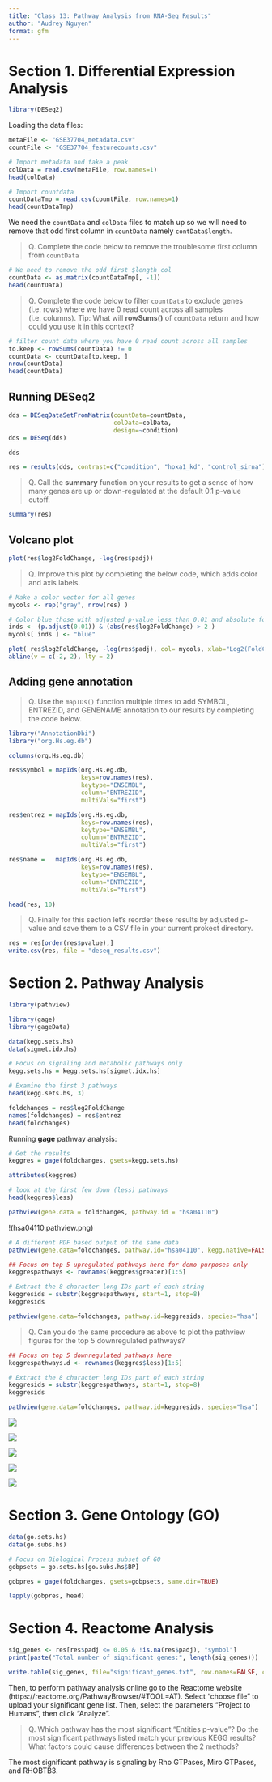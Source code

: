 ```yaml
---
title: "Class 13: Pathway Analysis from RNA-Seq Results"
author: "Audrey Nguyen"
format: gfm 
---
```


# Section 1. Differential Expression Analysis

```r
library(DESeq2)
```

Loading the data files:
```r
metaFile <- "GSE37704_metadata.csv"
countFile <- "GSE37704_featurecounts.csv"

# Import metadata and take a peak
colData = read.csv(metaFile, row.names=1)
head(colData)
```

```r
# Import countdata
countDataTmp = read.csv(countFile, row.names=1)
head(countDataTmp)
```

We need the `countData` and `colData` files to match up so we will need to remove that odd first column in `countData` namely `contData$length`.

> Q. Complete the code below to remove the troublesome first column from `countData`

```r
# We need to remove the odd first $length col
countData <- as.matrix(countDataTmp[, -1])
head(countData)
```

> Q. Complete the code below to filter `countData` to exclude genes (i.e. rows) where we have 0 read count across all samples (i.e. columns). Tip: What will **rowSums()** of `countData` return and how could you use it in this context?

```r
# filter count data where you have 0 read count across all samples
to.keep <- rowSums(countData) != 0 
countData <- countData[to.keep, ]
nrow(countData)
head(countData)
```

## Running DESeq2

```r
dds = DESeqDataSetFromMatrix(countData=countData,
                             colData=colData,
                             design=~condition)
dds = DESeq(dds)
```

```r
dds
```

```r
res = results(dds, contrast=c("condition", "hoxa1_kd", "control_sirna"))
```

> Q. Call the **summary** function on your results to get a sense of how many genes are up or down-regulated at the default 0.1 p-value cutoff.

```r
summary(res)
```

## Volcano plot

```r
plot(res$log2FoldChange, -log(res$padj))
```

> Q. Improve this plot by completing the below code, which adds color and axis labels.

```r
# Make a color vector for all genes
mycols <- rep("gray", nrow(res) )

# Color blue those with adjusted p-value less than 0.01 and absolute fold change more than 2
inds <- (p.adjust(0.01)) & (abs(res$log2FoldChange) > 2 )
mycols[ inds ] <- "blue"

plot( res$log2FoldChange, -log(res$padj), col= mycols, xlab="Log2(FoldChange)", ylab="-Log(P-value)" )
abline(v = c(-2, 2), lty = 2)
```

## Adding gene annotation

> Q. Use the `mapIDs()` function multiple times to add SYMBOL, ENTREZID, and GENENAME annotation to our results by completing the code below.



```r
library("AnnotationDbi")
library("org.Hs.eg.db")

columns(org.Hs.eg.db)

res$symbol = mapIds(org.Hs.eg.db,
                    keys=row.names(res), 
                    keytype="ENSEMBL",
                    column="ENTREZID",
                    multiVals="first")

res$entrez = mapIds(org.Hs.eg.db,
                    keys=row.names(res),
                    keytype="ENSEMBL",
                    column="ENTREZID",
                    multiVals="first")

res$name =   mapIds(org.Hs.eg.db,
                    keys=row.names(res),
                    keytype="ENSEMBL",
                    column="ENTREZID",
                    multiVals="first")

head(res, 10)
```

> Q. Finally for this section let's reorder these results by adjusted p-value and save them to a CSV file in your current prokect directory.

```r
res = res[order(res$pvalue),]
write.csv(res, file = "deseq_results.csv")
```

# Section 2. Pathway Analysis

```r
library(pathview)
```

```r
library(gage)
library(gageData)

data(kegg.sets.hs)
data(sigmet.idx.hs)

# Focus on signaling and metabolic pathways only
kegg.sets.hs = kegg.sets.hs[sigmet.idx.hs]

# Examine the first 3 pathways
head(kegg.sets.hs, 3)
```

```r
foldchanges = res$log2FoldChange
names(foldchanges) = res$entrez
head(foldchanges)
```

Running **gage** pathway analysis:

```r
# Get the results
keggres = gage(foldchanges, gsets=kegg.sets.hs)
```

```r
attributes(keggres)
```

```r
# look at the first few down (less) pathways
head(keggres$less)
```

```r
pathview(gene.data = foldchanges, pathway.id = "hsa04110")
```

!(hsa04110.pathview.png)

```r
# A different PDF based output of the same data
pathview(gene.data=foldchanges, pathway.id="hsa04110", kegg.native=FALSE)
```

```r
## Focus on top 5 upregulated pathways here for demo purposes only
keggrespathways <- rownames(keggres$greater)[1:5]

# Extract the 8 character long IDs part of each string
keggresids = substr(keggrespathways, start=1, stop=8)
keggresids
```

```r
pathview(gene.data=foldchanges, pathway.id=keggresids, species="hsa")
```

> Q. Can you do the same procedure as above to plot the pathview figures for the top 5 downregulated pathways?


```r
## Focus on top 5 downregulated pathways here 
keggrespathways.d <- rownames(keggres$less)[1:5]

# Extract the 8 character long IDs part of each string
keggresids = substr(keggrespathways, start=1, stop=8)
keggresids
```

```r
pathview(gene.data=foldchanges, pathway.id=keggresids, species="hsa")
```

![](hsa04110.pathview.png)

![](hsa03030.pathview.png)

![](hsa03013.pathview.png)

![](hsa03440.pathview.png)

![](hsa04114.pathview.png)

# Section 3. Gene Ontology (GO)

```r
data(go.sets.hs)
data(go.subs.hs)

# Focus on Biological Process subset of GO
gobpsets = go.sets.hs[go.subs.hs$BP]

gobpres = gage(foldchanges, gsets=gobpsets, same.dir=TRUE)

lapply(gobpres, head)
```

# Section 4. Reactome Analysis

```r
sig_genes <- res[res$padj <= 0.05 & !is.na(res$padj), "symbol"]
print(paste("Total number of significant genes:", length(sig_genes)))
```

```r
write.table(sig_genes, file="significant_genes.txt", row.names=FALSE, col.names=FALSE, quote=FALSE)
```

Then, to perform pathway analysis online go to the Reactome website (https://reactome.org/PathwayBrowser/#TOOL=AT). Select “choose file” to upload your significant gene list. Then, select the parameters “Project to Humans”, then click “Analyze”.

> Q. Which pathway has the most significant "Entities p-value"? Do the most significant pathways listed match your previous KEGG results? What factors could cause differences between the 2 methods?

The most significant pathway is signaling by Rho GTPases, Miro GTPases, and RHOBTB3.


